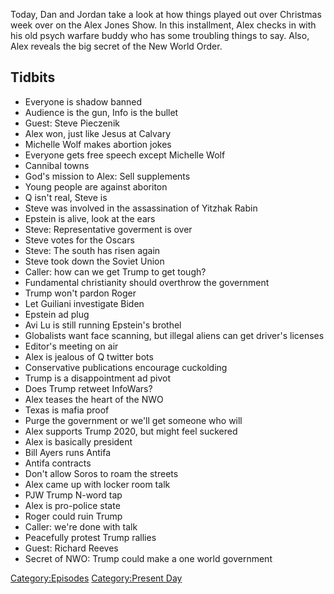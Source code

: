 {{Episode
    | title             = December 23-27, 2019
    | caption           = [https://knowledgefight.libsyn.com/knowledge-fight-december-23-27-2019 Listen to this episode on Libsyn]
    | episodeNumber     = 382
    | length            = 02:05:11
    | airDate           = December 30, 2019
    | coverageStartDate = December 23, 2019
    | coverageEndDate   = December 27, 2019
    | episodeType       = [[:Category:Present Day|Present Day]]
    | appearance        = [[Steve Pieczenik]], [[Michelle Wolf]], [[Yitzhak Rabin]], [[Jeffrey Epstein]], [[Rudy Guiliani]], [[Roger Stone]], [[Joe Biden]], [[Bill Ayers]], [[George Soros]], [[Richard Reeves]]
    | oocDrop           = Of course we're violent, we're maniacs; I'm being a whiny bitch
    | previousEpisode   = [[381: Making It Big With Silent Weapons]]
    | nextEpisode       = [[383: December 31, 2019]]
}}

{{Stub}}

Today, Dan and Jordan take a look at how things played out over Christmas week over on the Alex Jones Show. In this installment, Alex checks in with his old psych warfare buddy who has some troubling things to say. Also, Alex reveals the big secret of the New World Order.

==Tidbits==

*Everyone is shadow banned
*Audience is the gun, Info is the bullet
*Guest: Steve Pieczenik
*Alex won, just like Jesus at Calvary
*Michelle Wolf makes abortion jokes
*Everyone gets free speech except Michelle Wolf
*Cannibal towns
*God's mission to Alex: Sell supplements
*Young people are against aboriton
*Q isn't real, Steve is
*Steve was involved in the assassination of Yitzhak Rabin
*Epstein is alive, look at the ears
*Steve: Representative goverment is over
*Steve votes for the Oscars
*Steve: The south has risen again
*Steve took down the Soviet Union
*Caller: how can we get Trump to get tough?
*Fundamental christianity should overthrow the government
*Trump won't pardon Roger
*Let Guiliani investigate Biden
*Epstein ad plug
*Avi Lu is still running Epstein's brothel
*Globalists want face scanning, but illegal aliens can get driver's licenses
*Editor's meeting on air
*Alex is jealous of Q twitter bots
*Conservative publications encourage cuckolding
*Trump is a disappointment ad pivot
*Does Trump retweet InfoWars?
*Alex teases the heart of the NWO
*Texas is mafia proof
*Purge the government or we'll get someone who will
*Alex supports Trump 2020, but might feel suckered
*Alex is basically president
*Bill Ayers runs Antifa
*Antifa contracts
*Don't allow Soros to roam the streets
*Alex came up with locker room talk
*PJW Trump N-word tap
*Alex is pro-police state
*Roger could ruin Trump
*Caller: we're done with talk
*Peacefully protest Trump rallies
*Guest: Richard Reeves
*Secret of NWO: Trump could make a one world government

[[Category:Episodes]]
[[Category:Present Day]]